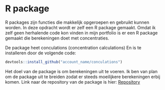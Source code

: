 # R package

R packages zijn functies die makkelijk opgeroepen en gebruikt kunnen worden. In deze opdracht wordt er zelf een R package gemaakt. Omdat ik zelf geen herhalende code kon vinden in mijn portfolio is er een R package gemaakt die berekeningen doet met concentraties.

De package heet conculations (concentration calculations) En is te installeren door de volgende code:

```r
devtools::install_github("account_name/conculations")
```

Het doel van de package is om berekeningen uit te voeren. Ik ben van plan om de package uit te breiden zodat er steeds moeilijkere berekeningen erbij komen. Link naar de repository van de package is hier: [Repository](https://github.com/annavandonkersgoed/conculations.git)
